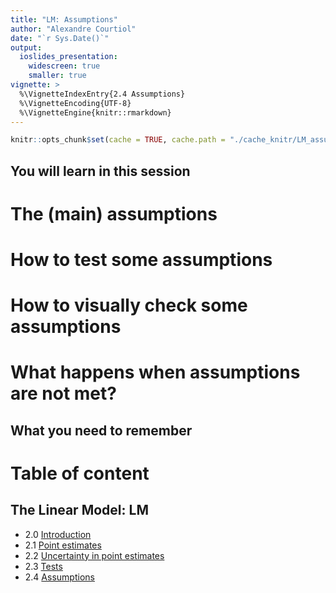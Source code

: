 ```yaml
---
title: "LM: Assumptions"
author: "Alexandre Courtiol"
date: "`r Sys.Date()`"
output:
  ioslides_presentation:
    widescreen: true
    smaller: true
vignette: >
  %\VignetteIndexEntry{2.4 Assumptions}
  %\VignetteEncoding{UTF-8}
  %\VignetteEngine{knitr::rmarkdown}
---
```


```r
knitr::opts_chunk$set(cache = TRUE, cache.path = "./cache_knitr/LM_assumptions/", fig.path = "./fig_knitr/LM_assumptions/")
```

## You will learn in this session

# The (main) assumptions

# How to test some assumptions

# How to visually check some assumptions

# What happens when assumptions are not met?

## What you need to remember

# Table of content

## The Linear Model: LM

* 2.0 [Introduction](./LM_intro.html)
* 2.1 [Point estimates](./LM_point_estimates.html)
* 2.2 [Uncertainty in point estimates](./LM_uncertainty.html)
* 2.3 [Tests](./LM_tests.html)
* 2.4 [Assumptions](./LM_assumptions.html)
